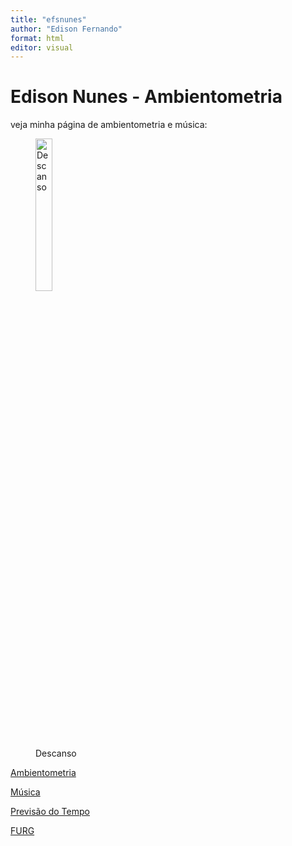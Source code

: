 ```yaml
---
title: "efsnunes"
author: "Edison Fernando"
format: html
editor: visual
---
```


# Edison Nunes - Ambientometria

veja minha página de ambientometria e música:

![Descanso](https://img.freepik.com/fotos-premium/uma-praia-com-palmeiras-e-um-corpo-de-agua-com-uma-praia-ao-fundo_847607-1883.jpg?w=740){.absolute width="25%"}

[Ambientometria](pagina2.html)

[Música](pagina3.html)

[Previsão do Tempo](previsãodotempo.html)

[FURG](pagina4.html)
